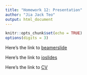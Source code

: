 ```yaml
---
title: "Homework 12: Presentation"
author: "Jia Jack Teo"
output: html_document
---
```


```r
knitr::opts_chunk$set(echo = TRUE)
options(digits = 3)
```

Here's the link to [beamerslide](https://github.com/stat850-unl/11-presentation-jiajackteo96/blob/master/beamerslide.pdf)

Here's the link to [ioslides](https://github.com/stat850-unl/11-presentation-jiajackteo96/blob/master/ioslides.html)

Here's the link to [CV](https://github.com/stat850-unl/11-presentation-jiajackteo96/blob/master/cv.pdf)
